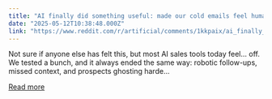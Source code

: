 ```yaml
---
title: "AI finally did something useful: made our cold emails feel human"
date: "2025-05-12T10:38:48.000Z"
link: "https://www.reddit.com/r/artificial/comments/1kkpaix/ai_finally_did_something_useful_made_our_cold/"
---
```


Not sure if anyone else has felt this, but most AI sales tools today feel... off.
 We tested a bunch, and it always ended the same way: robotic follow-ups, missed context, and prospects ghosting harde...

[Read more](https://www.reddit.com/r/artificial/comments/1kkpaix/ai_finally_did_something_useful_made_our_cold/)
